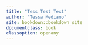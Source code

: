 ```yaml
---
title: "Tess Test Text"
author: "Tessa Mediano"
site: bookdown::bookdown_site
documentclass: book
classoption: openany
---
```


